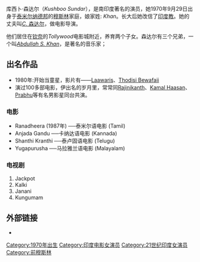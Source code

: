 {{Infobox entertainer
| name                    =库西卜·森达尔<br /> Khushboo Sundar
| type                    = 女演员
| image               = Kushboo BH.jpg
| imagesize               = 
| caption                 = 
| birthname               = 
| birthdate               = {{birth date and age|1970|9|29}}
| birthplace              = {{flagicon|India}}   [[印度|印度]] 
| deathdate               = 
| deathplace              = 
| othername               = 
| yearsactive             = 
| spouse                  = [[Sundar_C|Sundar C]]
| partner                 = 
| children                = 
| parents                 = 
| residence               = 
| influences              = 
| influenced              = 
| website                 = 
| notable role            = 
| academyawards           = 
| afiawards               = 
| baftaawards             = 
| cesarawards             = 
| emmyawards              = 
| filmfareawards          = 
| geminiawards            = 
| goldenglobeawards       = 
| goldenraspberryawards   = 
| goyaawards              = 
| grammyawards            = 
| laurenceolivierawards   = 
| naacpimageawards        = 
| nationalfilmawards      = 
| sagawards               = 
| tonyawards              = 
| awards                  =
}}

库西卜·森达尔（''Kushboo Sundar''），是南印度著名的演员，她1970年9月29日出身于[[泰米尔纳德邦|泰米尔纳德邦]]的[[穆斯林|穆斯林]]家庭，娘家姓: ''Khan''。长大后她改信了[[印度教|印度教]]。她的丈夫叫[[C._森达尔|''C''. 森达尔]]，做电影导演。

他们居住在[[钦奈|钦奈]]的''Tollywood''电影城附近，养育两个子女。森达尔有三个兄弟，一个叫''[[Abdullah_S._Khan|Abdullah S. Khan]]''，是著名的音乐家；

== 出名作品 ==
* 1980年:开始当童星，影片有——[[Laawaris|Laawaris]]、[[Thodisi_Bewafaii|Thodisi Bewafaii]]
* 演过100多部电影，伊出名的岁月里，常常同[[Rajinikanth|Rajinikanth]]、[[Kamal_Haasan|Kamal Haasan]]、[[Prabhu|Prabhu]]等有名男影星同台共演。

=== 电影 ===
* Ranadheera (1987年) ──泰米尔语电影 (Tamil) 
* Anjada Gandu ──卡纳达语电影 (Kannada) 
* Shanthi Kranthi ──泰卢固语电影 (Telugu) 
* Yugapurusha ──马拉雅兰语电影 (Malayalam) 

=== 电视剧 ===
# Jackpot  
# Kalki  
# Janani  
# Kungumam

== 外部链接 ==
* {{imdb name|id=1001243|name=Kushboo}}

{{DEFAULTSORT: Sundar, Kushboo}}
[[Category:1970年出生|Category:1970年出生]]
[[Category:印度电影女演员|Category:印度电影女演员]]
[[Category:21世纪印度女演员|Category:21世纪印度女演员]]
[[Category:前穆斯林|Category:前穆斯林]]